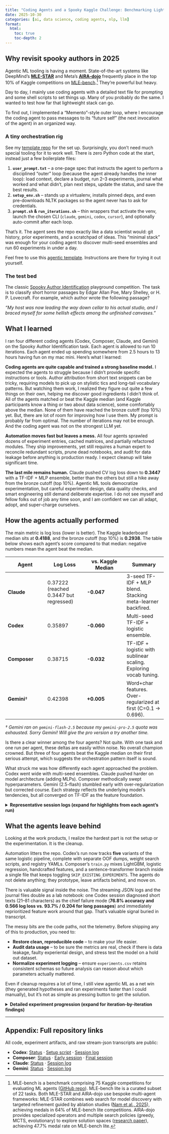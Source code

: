 ```yaml
---
title: "Coding Agents and a Spooky Kaggle Challenge: Benchmarking Lightweight ML Automation"
date: 2025-10-30
categories: [ai, data science, coding agents, nlp, llm]
format:
  html:
    toc: true
    toc-depth: 2
---
```


## Why revisit spooky authors in 2025

Agentic ML tooling is having a moment. State-of-the-art systems like DeepMind's [**MLE-STAR**](https://research.google/blog/mle-star-a-state-of-the-art-machine-learning-engineering-agents/) and Meta's [**AIRA-dojo**](https://github.com/facebookresearch/aira-dojo) frequently place in the top 10% of Kaggle competitions on [MLE-bench](https://github.com/openai/mle-bench).[^benchmark-performance] They're powerful but heavy.

Day to day, I mainly use coding agents with a detailed text file for prompting and some shell scripts to set things up. Many of you probably do the same. I wanted to test how far that lightweight stack can go.

To find out, I implemented a "Memento"-style outer loop, where I encourage the coding agent to pass messages to its "future self" (the next invocation of the agent) in an organized way.

### A tiny orchestration rig

See my [template repo](https://github.com/zzsi/spooky-author-identification-agentic-template) for the set up.
Surprisingly, you don't need much special tooling for it to work well. There is zero Python code at the start, instead just a few boilerplate files:

1. **`user_prompt.txt`** – a one-page spec that instructs the agent to perform a disciplined "outer" loop (because the agent already handles the inner loop): load context, declare a budget, run 2–3 experiments, journal what worked and what didn't, plan next steps, update the status, and save the best results.
2. **`setup_env.sh`** – stands up a virtualenv, installs pinned deps, and even pre-downloads NLTK packages so the agent never has to ask for credentials.
3. **`prompt.sh` & `run_iterations.sh`** – thin wrappers that activate the venv, launch the chosen CLI (`claude`, `gemini`, `codex`, `cursor`), and optionally auto-commit after each loop.

That's it. The agent sees the repo exactly like a data scientist would: git history, prior experiments, and a scratchpad of ideas. This "minimal stack" was enough for your coding agent to discover multi-seed ensembles and run 60 experiments in under a day.

Feel free to use this [agentic template](https://github.com/zzsi/spooky-author-identification-agentic-template). Instructions are there for trying it out yourself.

### The test bed

The classic [Spooky Author Identification](https://kaggle.com/competitions/spooky-author-identification) playground competition. The task is to classify short horror passages by Edgar Allan Poe, Mary Shelley, or H. P. Lovecraft. For example, which author wrote the following passage?

*"My host was now leading the way down cellar to his actual studio, and I braced myself for some hellish effects among the unfinished canvases."*

## What I learned

I ran four different coding agents (Codex, Composer, Claude, and Gemini) on the Spooky Author Identification task. Each agent is allowed to run 10 iterations. Each agent ended up spending somewhere from 2.5 hours to 13 hours having fun on my mac mini. Here's what I learned:

**Coding agents are quite capable and trained a strong baseline model.** I expected the agents to struggle because I didn't provide specific instructions or tools. Author attribution from short text snippets can be tricky, requiring models to pick up on stylistic tics and long-tail vocabulary patterns. But watching them work, I realized they figure out quite a few things on their own, helping me discover good ingredients I didn't think of. All of the agents matched or beat the Kaggle median (and Kaggle participants know a thing or two about data science), some comfortably above the median. None of them have reached the bronze cutoff (top 10%) yet. But, there are lot of room for improving how I use them. My prompt is probably far from optimal. The number of iterations may not be enough. And the coding agent was not on the strongest LLM yet.

**Automation moves fast but leaves a mess.** All four agents sprawled dozens of experiment entries, cached matrices, and partially refactored modules. They ship improvements, yet still requires a human expert to reconcile redundant scripts, prune dead notebooks, and audit for data leakage before anything is production ready. I expect cleanup will take significant time.

**The last mile remains human.** Claude pushed CV log loss down to **0.3447** with a TF-IDF + MLP ensemble, better than the others but still a hike away from the bronze cutoff (top 10%). Agentic ML tools democratize experimentation, but careful experiment design, data quality checks, and smart engineering still demand deliberate expertise. I do not see myself and fellow folks out of job any time soon, and I am confident we can all adapt, adopt, and super-charge ourselves.

## How the agents actually performed

The main metric is log loss (lower is better). The Kaggle leaderboard median sits at **0.4188**, and the bronze cutoff (top 10%) is **0.2938**. The table below shows each agent's score compared to that median: negative numbers mean the agent beat the median.

| Agent | Log Loss | vs. Kaggle Median | Summary |
| --- | --- | --- | --- |
| **Claude** | 0.37222 (reached 0.3447 but regressed) | **-0.047** | 3-seed TF-IDF + MLP blend. Stacking meta-learner backfired. |
| **Codex** | 0.35897  | **-0.060** | Multi-seed TF-IDF + logistic ensemble. |
| **Composer** | 0.38715 | **-0.032** | TF-IDF + logistic with sublinear scaling. Exploring vocab tuning. |
| **Gemini**† | 0.42398 | **+0.005** | Word+char features. Over-regularized at first (C=0.1 → 0.696). |

*† Gemini ran on `gemini-flash-2.5` because my `gemini-pro-2.5` quota was exhausted. Sorry Gemini! Will give the pro version a try another time.*

Is there a clear winner among the four agents? Not quite. With one task and one run per agent, these deltas are easily within noise. No overall champion crowned. But three of four agents beat the Kaggle median on their first serious attempt, which suggests the orchestration pattern itself is sound.

What struck me was how differently each agent approached the problem. Codex went wide with multi-seed ensembles. Claude pushed harder on model architecture (adding MLPs). Composer methodically swept hyperparameters. Gemini (2.5-flash) stumbled early with over-regularization but corrected course. Each strategy reflects the underlying model's tendencies, but all converged on TF-IDF as the feature foundation.

<details>
<summary><strong>Representative session logs (expand for highlights from each agent's run)</strong></summary>

- [Codex full sweep](https://github.com/zzsi/spooky-author-identification-codex/blob/main/logs/20251029_145652.log): five-model ensemble where stylometric probabilities took 50% of the final weight
- [Composer mid-run](https://github.com/zzsi/spooky-author-identification-composer/blob/main/logs/20251029_211120.log): Oct 29 session documented a 4.4% log-loss drop after raising `max_features` to 25k
- [Claude iteration](https://github.com/zzsi/spooky-author-identification-claude/blob/main/logs/20251030_100951.log): stacking meta-learner chewed 138 minutes only to land 10.4% worse than simple blend
- [Gemini early run](https://github.com/zzsi/spooky-author-identification-gemini-20251030/blob/main/logs/20251030_165930.log): over-regularization with C=0.1 spiked to 0.696 log loss before correcting course

</details>

## What the agents leave behind

Looking at the work products, I realize the hardest part is not the setup or the experimentation. It is the cleanup.

Automation litters the repo. Codex's run now tracks **five** variants of the same logistic pipeline, complete with separate OOF dumps, weight search scripts, and registry YAMLs. Composer's `train.py` mixes LightGBM, logistic regression, handcrafted features, and a sentence-transformer branch inside a single file that keeps toggling `SKIP_EXISTING_EXPERIMENTS`. The agents do not delete anything; they prototype, leave artifacts behind, and move on.

There is valuable signal inside the noise. The streaming JSON logs and the journal files double as a lab notebook: one Codex session diagnosed short texts (21–81 characters) as the chief failure mode (**76.8% accuracy and 0.566 log loss vs. 93.7% / 0.204 for long passages**) and immediately reprioritized feature work around that gap. That's valuable signal buried in transcript.

The messy bits are the code paths, not the telemetry. Before shipping any of this to production, you need to:

- **Restore clean, reproducible code** – to make your life easier.
- **Audit data usage** – to be sure the metrics are real, check if there is data leakage, faulty experiental design, and stress test the model on a hold out dataset.
- **Normalize experiment logging** – ensure `experiments.csv` retains consistent schemas so future analysis can reason about which parameters actually mattered.


Even if cleanup requires a lot of time, I still view agentic ML as a net win (they generated hypotheses and ran experiments faster than I could manually), but it's not as simple as pressing button to get the solution.

<details>
<summary><strong>Detailed experiment progression (expand for iteration-by-iteration findings)</strong></summary>

### Codex
- *Iteration 1:* Word+char TF-IDF logistic slashed log loss from 0.4660 to 0.3875 and surfaced author-specific tokens (Poe's "of the/upon", Lovecraft's "though/west", Shelley's character cues), validating the baseline. [Journal](https://github.com/zzsi/spooky-author-identification-codex/blob/main/journal/journal_20251029_150648.md)
- *Iterations 2–4:* Cross-seed checks and char-vocabulary diagnostics showed the 0.3819 gain was variance-prone. Not every bet landed: 256-component SVD exploded to 0.59 log loss. [Journal 1](https://github.com/zzsi/spooky-author-identification-codex/blob/main/journal/journal_20251029_154953.md) · [Journal 2](https://github.com/zzsi/spooky-author-identification-codex/blob/main/journal/journal_20251029_155931.md)
- *Iteration 5:* Built out OOF persistence, averaged three min_df=2 seeds plus a min_df=3 variant, trimming log loss to 0.3764 while keeping training strictly on folds. [Journal](https://github.com/zzsi/spooky-author-identification-codex/blob/main/journal/journal_20251029_165608.md)
- *Iteration 6:* Diagnostics catalogued LightGBM's collapse (≥0.49 log loss) and the HPL→EAP confusion hotspot (585 errors), steering work toward Lovecraft-specific features. [Journal](https://github.com/zzsi/spooky-author-identification-codex/blob/main/journal/journal_20251029_184500.md)
- *Iterations 7–9:* Further C tuning, repeated-CV variance checks, and Lovecraft token whitelists, concluding remaining gains require smarter feature curation rather than more seeds. [Journal 1](https://github.com/zzsi/spooky-author-identification-codex/blob/main/journal/journal_20251029_203500.md) · [Journal 2](https://github.com/zzsi/spooky-author-identification-codex/blob/main/journal/journal_20251030_154500.md)
- *Clock time:* ~4 h 52 m between first and last logs (idle gaps included).

### Composer
- *Kickoff:* TF-IDF + logistic regression established a 0.4811 baseline; LightGBM and quick ensembles underperformed, proving the task is mostly linear. [Journal](https://github.com/zzsi/spooky-author-identification-composer/blob/main/journal/journal_20251029_202025.md)
- *Early experiments:* Sentence-transformer embeddings bombed at 0.6715, underscoring that semantics alone can't beat stylistic n-grams for authorship. Logistic tuning (C≈5) slashed log loss to 0.4522. [Journal 1](https://github.com/zzsi/spooky-author-identification-composer/blob/main/journal/journal_20251030_001240.md) · [Journal 2](https://github.com/zzsi/spooky-author-identification-composer/blob/main/journal/journal_20251030_011020.md)
- *Mid-run:* Joint tuning of `C` and vocabulary width delivered the biggest gains, with most lift from expanding `max_features` to 10k and 25k, dropping to 0.4275. [Journal](https://github.com/zzsi/spooky-author-identification-composer/blob/main/journal/journal_20251030_021104.md)
- *Late game:* Coordinated tuning of C, n-gram ranges, and vocabulary size landed at 0.3984; adding `sublinear_tf=True` with `C=4.5` finished at 0.3943 and shipped the submission. Along the way, a "stylometric booster" cratered performance to 0.680. [Journal 1](https://github.com/zzsi/spooky-author-identification-composer/blob/main/journal/journal_20251030_031500.md) · [Journal 2](https://github.com/zzsi/spooky-author-identification-composer/blob/main/journal/journal_20251030_031939.md)
- *Clock time:* ~6 h 59 m across Composer's logged iterations.

### Claude
- *Baseline:* Logistic regression beat LightGBM (0.43 vs 0.59) out of the gate, confirming sparse TF-IDF prefers linear models. Early error analysis quantified the short-text tax (24.7% error under 10 words). [Journal](https://github.com/zzsi/spooky-author-identification-claude/blob/main/journal/journal_20251029_232600.md)
- *Early tuning:* Lower regularization (C≈10) tightened CV log loss to 0.3814, revealing dominant confusions (MWS→EAP 10.7%, HPL→EAP 10.1%). [Journal 1](https://github.com/zzsi/spooky-author-identification-claude/blob/main/journal/journal_20251030_000100.md) · [Journal 2](https://github.com/zzsi/spooky-author-identification-claude/blob/main/journal/journal_20251029_235246.md)
- *Breakthrough:* A modest MLP (256→128) hit 0.3656. Learning-rate tuning dropped it to 0.3519, and blending it 30/70 with logistic yielded a robust 0.3495. [Journal 1](https://github.com/zzsi/spooky-author-identification-claude/blob/main/journal/journal_20251030_013624.md) · [Journal 2](https://github.com/zzsi/spooky-author-identification-claude/blob/main/journal/journal_20251030_102859.md)
- *Peak:* Averaging three seeds for each model produced the 0.3447 best-in-class ensemble without destabilizing variance. [Journal](https://github.com/zzsi/spooky-author-identification-claude/blob/main/journal/journal_20251030_124415.md)
- *Cautionary tail:* Stacking meta-learner ground for 2.3 hours, overshooting budget, yet finished 10.4% worse than the simple blend. Five seeds and batch norm also backfired (2.72% and 36% worse). [Journal 1](https://github.com/zzsi/spooky-author-identification-claude/blob/main/journal/journal_20251030_132403.md) · [Journal 2](https://github.com/zzsi/spooky-author-identification-claude/blob/main/journal/journal_20251030_150739.md)
- *Clock time:* ~13 h 55 m between Claude's earliest and latest logs (stacking iterations account for much of it).

### Gemini (2025-10-30)
- *Baseline:* Initial TF-IDF logistic run clocked 0.557 log loss, giving the agent a concrete hill to climb. An overly strong regularization run (C=0.1) erupted to 0.696 before the agent corrected course. [Journal](https://github.com/zzsi/spooky-author-identification-gemini-20251030/blob/main/journal/journal_20251030_141848.md)
- *Feature mix:* Adding char n-grams and text-length features while relaxing `C` dropped CV log loss into the 0.43 range. [Journal](https://github.com/zzsi/spooky-author-identification-gemini-20251030/blob/main/journal/journal_20251030_165930.md)
- *Current best:* Tuning character `sublinear_tf`/`use_idf` combinations landed at 0.4299 CV and 0.42398 on the grader, still above the Kaggle median but short of medal territory. [Journal](https://github.com/zzsi/spooky-author-identification-gemini-20251030/blob/main/journal/journal_20251030_170206.md)
- *Clock time:* ~2 h 50 m for the logged Gemini run (on `gemini-flash-2.5`).

*Run-time estimates derive from file modification times of the earliest and latest `logs/*.log` entries; they include idle gaps between iterations.*

</details>

---

## Appendix: Full repository links

All code, experiment artifacts, and raw stream-json transcripts are public:

- **Codex**: [Status](https://github.com/zzsi/spooky-author-identification-codex/blob/main/agent_status.md) · [Setup script](https://github.com/zzsi/spooky-author-identification-codex/blob/main/setup_env.sh) · [Session log](https://github.com/zzsi/spooky-author-identification-codex/blob/main/logs/20251029_145652.log)
- **Composer**: [Status](https://github.com/zzsi/spooky-author-identification-composer/blob/main/agent_status.md) · [Early session](https://github.com/zzsi/spooky-author-identification-composer/blob/main/logs/20251029_211120.log) · [Final session](https://github.com/zzsi/spooky-author-identification-composer/blob/main/logs/20251029_221518.log)
- **Claude**: [Status](https://github.com/zzsi/spooky-author-identification-claude/blob/main/agent_status.md) · [Session log](https://github.com/zzsi/spooky-author-identification-claude/blob/main/logs/20251030_100951.log)
- **Gemini**: [Status](https://github.com/zzsi/spooky-author-identification-gemini-20251030/blob/main/agent_status.md) · [Session log](https://github.com/zzsi/spooky-author-identification-gemini-20251030/blob/main/logs/20251030_165930.log)

[^benchmark-performance]: MLE-bench is a benchmark comprising 75 Kaggle competitions for evaluating ML agents ([GitHub repo](https://github.com/openai/mle-bench)). MLE-bench lite is a curated subset of 22 tasks. Both MLE-STAR and AIRA-dojo use bespoke multi-agent frameworks: MLE-STAR combines web search for model discovery with targeted refinement guided by ablation studies ([Nam et al., 2025](https://arxiv.org/abs/2506.15692)), achieving medals in 64% of MLE-bench lite competitions. AIRA-dojo provides specialized operators and multiple search policies (greedy, MCTS, evolutionary) to explore solution spaces ([research paper](https://arxiv.org/html/2507.02554v1)), achieving 47.7% medal rate on MLE-bench lite.
